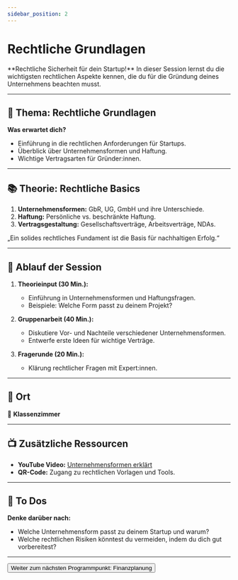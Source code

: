 ```yaml
---
sidebar_position: 2
---
```


# Rechtliche Grundlagen

<Admonition type="info" icon="📑">
  **Rechtliche Sicherheit für dein Startup!**  
  In dieser Session lernst du die wichtigsten rechtlichen Aspekte kennen, die du für die Gründung deines Unternehmens beachten musst.
</Admonition>

---

## 🎯 **Thema:** Rechtliche Grundlagen

**Was erwartet dich?**  
- Einführung in die rechtlichen Anforderungen für Startups.  
- Überblick über Unternehmensformen und Haftung.  
- Wichtige Vertragsarten für Gründer:innen.  

---

## 📚 **Theorie: Rechtliche Basics**

1. **Unternehmensformen:** GbR, UG, GmbH und ihre Unterschiede.  
2. **Haftung:** Persönliche vs. beschränkte Haftung.  
3. **Vertragsgestaltung:** Gesellschaftsverträge, Arbeitsverträge, NDAs.  

<Admonition type="quote" icon="💡">
  „Ein solides rechtliches Fundament ist die Basis für nachhaltigen Erfolg.“  
</Admonition>

---

## 📝 **Ablauf der Session**

1. **Theorieinput (30 Min.):**  
   - Einführung in Unternehmensformen und Haftungsfragen.  
   - Beispiele: Welche Form passt zu deinem Projekt?  

2. **Gruppenarbeit (40 Min.):**  
   - Diskutiere Vor- und Nachteile verschiedener Unternehmensformen.  
   - Entwerfe erste Ideen für wichtige Verträge.  

3. **Fragerunde (20 Min.):**  
   - Klärung rechtlicher Fragen mit Expert:innen.  


---

## 📍 **Ort**

📍 **Klassenzimmer**  

---

## 📺 **Zusätzliche Ressourcen**

- **YouTube Video:** [Unternehmensformen erklärt](https://www.youtube.com/watch?v=Xqer4ADWUd8)  
- **QR-Code:** Zugang zu rechtlichen Vorlagen und Tools.  

---

## 🚀 **To Dos**

**Denke darüber nach:**  
- Welche Unternehmensform passt zu deinem Startup und warum?  
- Welche rechtlichen Risiken könntest du vermeiden, indem du dich gut vorbereitest?  

---

<Button destination="/roadmap/docs/startup-basics/yfn-school/day4/financial-planning-basics">
  Weiter zum nächsten Programmpunkt: Finanzplanung
</Button>